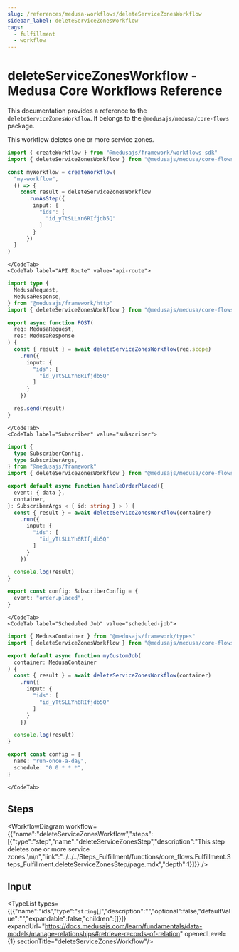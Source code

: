 ```yaml
---
slug: /references/medusa-workflows/deleteServiceZonesWorkflow
sidebar_label: deleteServiceZonesWorkflow
tags:
  - fulfillment
  - workflow
---
```



# deleteServiceZonesWorkflow - Medusa Core Workflows Reference

This documentation provides a reference to the `deleteServiceZonesWorkflow`. It belongs to the `@medusajs/medusa/core-flows` package.

This workflow deletes one or more service zones.

<SourceCodeLink link="https://github.com/medusajs/medusa/blob/1b86c17b7293f3b810c062d78ec6ef563f968366/packages/core/core-flows/src/fulfillment/workflows/delete-service-zones.ts#L8" />

<CodeTabs group="workflow-exection">
    <CodeTab label="Another Workflow" value="another-workflow">
    
```ts title="src/workflows/my-workflow.ts"
import { createWorkflow } from "@medusajs/framework/workflows-sdk"
import { deleteServiceZonesWorkflow } from "@medusajs/medusa/core-flows"

const myWorkflow = createWorkflow(
  "my-workflow",
  () => {
    const result = deleteServiceZonesWorkflow
      .runAsStep({
        input: {
          "ids": [
            "id_yTtSLLYn6RIfjdb5Q"
          ]
        }
      })
  }
)
```

    </CodeTab>
    <CodeTab label="API Route" value="api-route">
    
```ts title="src/api/workflow/route.ts"
import type {
  MedusaRequest,
  MedusaResponse,
} from "@medusajs/framework/http"
import { deleteServiceZonesWorkflow } from "@medusajs/medusa/core-flows"

export async function POST(
  req: MedusaRequest,
  res: MedusaResponse
) {
  const { result } = await deleteServiceZonesWorkflow(req.scope)
    .run({
      input: {
        "ids": [
          "id_yTtSLLYn6RIfjdb5Q"
        ]
      }
    })

  res.send(result)
}
```

    </CodeTab>
    <CodeTab label="Subscriber" value="subscriber">
    
```ts title="src/subscribers/order-placed.ts"
import {
  type SubscriberConfig,
  type SubscriberArgs,
} from "@medusajs/framework"
import { deleteServiceZonesWorkflow } from "@medusajs/medusa/core-flows"

export default async function handleOrderPlaced({
  event: { data },
  container,
}: SubscriberArgs < { id: string } > ) {
  const { result } = await deleteServiceZonesWorkflow(container)
    .run({
      input: {
        "ids": [
          "id_yTtSLLYn6RIfjdb5Q"
        ]
      }
    })

  console.log(result)
}

export const config: SubscriberConfig = {
  event: "order.placed",
}
```

    </CodeTab>
    <CodeTab label="Scheduled Job" value="scheduled-job">
    
```ts title="src/jobs/message-daily.ts"
import { MedusaContainer } from "@medusajs/framework/types"
import { deleteServiceZonesWorkflow } from "@medusajs/medusa/core-flows"

export default async function myCustomJob(
  container: MedusaContainer
) {
  const { result } = await deleteServiceZonesWorkflow(container)
    .run({
      input: {
        "ids": [
          "id_yTtSLLYn6RIfjdb5Q"
        ]
      }
    })

  console.log(result)
}

export const config = {
  name: "run-once-a-day",
  schedule: "0 0 * * *",
}
```

    </CodeTab>
  </CodeTabs>

## Steps

<WorkflowDiagram workflow={{"name":"deleteServiceZonesWorkflow","steps":[{"type":"step","name":"deleteServiceZonesStep","description":"This step deletes one or more service zones.\n\n","link":"../../../Steps_Fulfillment/functions/core_flows.Fulfillment.Steps_Fulfillment.deleteServiceZonesStep/page.mdx","depth":1}]}} />

## Input

<TypeList types={[{"name":"ids","type":"`string`[]","description":"","optional":false,"defaultValue":"","expandable":false,"children":[]}]} expandUrl="https://docs.medusajs.com/learn/fundamentals/data-models/manage-relationships#retrieve-records-of-relation" openedLevel={1} sectionTitle="deleteServiceZonesWorkflow"/>

